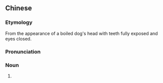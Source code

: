 {{also|煠熟狗头}}
==Chinese==
{{zh-forms|s=煠熟狗头|alt=熠熟狗頭,烚熟狗頭|lit=boiled dog's head}}

===Etymology===
From the appearance of a boiled dog's head with teeth fully exposed and eyes closed.

===Pronunciation===
{{zh-pron
|c=saap6 suk6 gau2 tau4
|cat=n
}}

===Noun===
{{zh-noun}}

# {{lb|zh|Cantonese}} {{non-gloss definition|Used in comparisons to describe a large and [[cheesy]] (often false) [[grin]].}}